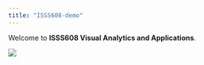 ```yaml
---
title: "ISSS608-demo"
---
```


Welcome to **ISSS608 Visual Analytics and Applications**.

![](R4VA.png)
